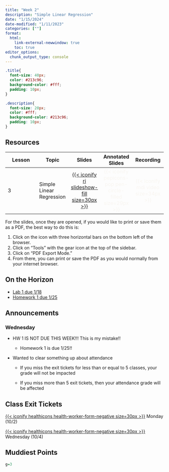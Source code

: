 ```yaml
---
title: "Week 2"
description: "Simple Linear Regression"
date: "1/15/2024"
date-modified: "1/11/2023"
categories: [""]
format: 
  html:
    link-external-newwindow: true
    toc: true
editor_options: 
  chunk_output_type: console
---
```


```css
.title{
  font-size: 40px;
  color: #213c96;
  background-color: #fff;
  padding: 10px;
}

.description{
  font-size: 20px;
  color: #fff;
  background-color: #213c96;
  padding: 10px;
}
```

## Resources

| Lesson | Topic                    |                                           Slides                                            |                                  Annotated Slides                                  |                           Recording                           |
|---------------|---------------|:-------------:|:-------------:|:-------------:|
| 3      | Simple Linear Regression | [[{{< iconify ri slideshow-fill size=30px >}}](/slides/03_SLR.qmd)]{style="color:#f8f5f0;"} | [{{< iconify pepicons-pop pen-circle-filled size=29px >}}]{style="color:#f8f5f0;"} | [{{< iconify mdi video size=34px >}}]{style="color:#f8f5f0;"} |

For the slides, once they are opened, if you would like to print or save them as a PDF, the best way to do this is:

1.  Click on the icon with three horizontal bars on the bottom left of the browser.
2.  Click on "Tools" with the gear icon at the top of the sidebar.
3.  Click on "PDF Export Mode."
4.  From there, you can print or save the PDF as you would normally from your internet browser.

## On the Horizon

-   [Lab 1 due 1/18](../labs/Lab_01.qmd)
-   [Homework 1 due 1/25](../homework/HW1.qmd)

## Announcements

### Wednesday

-   HW 1 IS NOT DUE THIS WEEK!!! This is my mistake!!

    -   Homework 1 is due 1/25!!

-   Wanted to clear something up about attendance

    -   If you miss the exit tickets for less than or equal to 5 classes, your grade will not be impacted

    -   If you miss more than 5 exit tickets, then your attendance grade will be affected

## Class Exit Tickets

[[{{< iconify healthicons health-worker-form-negative size=30px >}}](https://forms.office.com/Pages/ResponsePage.aspx?id=V3lz4rj6fk2U9pvWr59xWFMopmPUjRtDiHLswhgacNhUNTlTWUZHM1RIN0Q1WkpKTjMwTTdRRTBVNC4u)]{style="color:#f8f5f0;"} Monday (10/2)

[[{{< iconify healthicons health-worker-form-negative size=30px >}}](https://forms.office.com/Pages/ResponsePage.aspx?id=V3lz4rj6fk2U9pvWr59xWFMopmPUjRtDiHLswhgacNhURDVVMlpFT0RKQU5aQTMyNzhIWTRNTzk2My4u)]{style="color:#f8f5f0;"} Wednesday (10/4)

## Muddiest Points

```r
g=3
```
